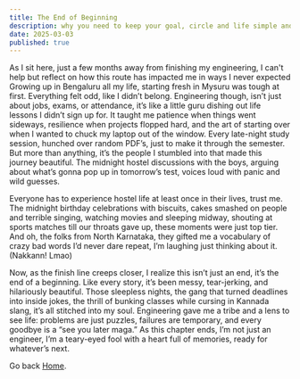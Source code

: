 ```yaml
---
title: The End of Beginning
description: why you need to keep your goal, circle and life simple and narrow to achieve the best out of it.
date: 2025-03-03
published: true
---
```


As I sit here, just a few months away from finishing my engineering, I can't help but reflect on how this route has impacted me in ways I never expected Growing up in Bengaluru all my life, starting fresh in Mysuru was tough at first. Everything felt odd, like I didn’t belong. Engineering though, isn’t just about jobs, exams, or attendance, it’s like a little guru dishing out life lessons I didn’t sign up for. It taught me patience when things went sideways, resilience when projects flopped hard, and the art of starting over when I wanted to chuck my laptop out of the window. Every late-night study session, hunched over random PDF’s, just to make it through the semester.  But more than anything, it’s the people I stumbled into that made this journey beautiful. The midnight hostel discussions with the boys, arguing about what’s gonna pop up in tomorrow’s test, voices loud with panic and wild guesses. 

Everyone has to experience hostel life at least once in their lives, trust me. The midnight birthday celebrations with biscuits, cakes smashed on people and terrible singing, watching movies and sleeping midway, shouting at sports matches till our throats gave up, these moments were just top tier. And oh, the folks from North Karnataka, they gifted me a vocabulary of crazy bad words I’d never dare repeat, I’m laughing just thinking about it. (Nakkann! Lmao)

Now, as the finish line creeps closer, I realize this isn’t just an end, it’s the end of a beginning. Like every story, it’s been messy, tear-jerking, and hilariously beautiful. Those sleepless nights, the gang that turned deadlines into inside jokes, the thrill of bunking classes while cursing in Kannada slang, it’s all stitched into my soul. Engineering gave me a tribe and a lens to see life: problems are just puzzles, failures are temporary, and every goodbye is a “see you later maga.” As this chapter ends, I’m not just an engineer, I’m a teary-eyed fool with a heart full of memories, ready for whatever’s next.

Go back [Home](/).
